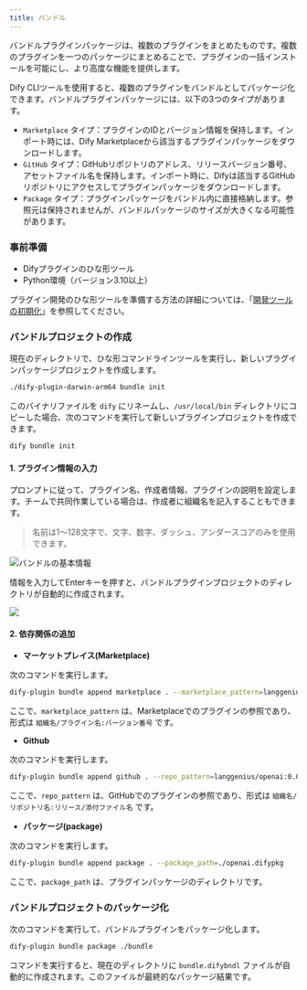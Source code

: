 ```yaml
---
title: バンドル
---
```



バンドルプラグインパッケージは、複数のプラグインをまとめたものです。複数のプラグインを一つのパッケージにまとめることで、プラグインの一括インストールを可能にし、より高度な機能を提供します。

Dify CLIツールを使用すると、複数のプラグインをバンドルとしてパッケージ化できます。バンドルプラグインパッケージには、以下の3つのタイプがあります。

*   `Marketplace` タイプ：プラグインのIDとバージョン情報を保持します。インポート時には、Dify Marketplaceから該当するプラグインパッケージをダウンロードします。
*   `GitHub` タイプ：GitHubリポジトリのアドレス、リリースバージョン番号、アセットファイル名を保持します。インポート時に、Difyは該当するGitHubリポジトリにアクセスしてプラグインパッケージをダウンロードします。
*   `Package` タイプ：プラグインパッケージをバンドル内に直接格納します。参照元は保持されませんが、バンドルパッケージのサイズが大きくなる可能性があります。

### 事前準備

*   Difyプラグインのひな形ツール
*   Python環境（バージョン3.10以上）

プラグイン開発のひな形ツールを準備する方法の詳細については、「[開発ツールの初期化](/en/initialize-development-tools)」を参照してください。

### バンドルプロジェクトの作成

現在のディレクトリで、ひな形コマンドラインツールを実行し、新しいプラグインパッケージプロジェクトを作成します。

```bash
./dify-plugin-darwin-arm64 bundle init
```

このバイナリファイルを `dify` にリネームし、`/usr/local/bin` ディレクトリにコピーした場合、次のコマンドを実行して新しいプラグインプロジェクトを作成できます。

```bash
dify bundle init
```

#### 1. プラグイン情報の入力

プロンプトに従って、プラグイン名、作成者情報、プラグインの説明を設定します。チームで共同作業している場合は、作成者に組織名を記入することもできます。

> 名前は1〜128文字で、文字、数字、ダッシュ、アンダースコアのみを使用できます。

![バンドルの基本情報](https://assets-docs.dify.ai/2024/12/03a1c4cdc72213f09523eb1b40832279.png)

情報を入力してEnterキーを押すと、バンドルプラグインプロジェクトのディレクトリが自動的に作成されます。

![](https://assets-docs.dify.ai/2024/12/356d1a8201fac3759bf01ee64e79a52b.png)

#### 2. 依存関係の追加

*   **マーケットプレイス(Marketplace)**

次のコマンドを実行します。

```bash
dify-plugin bundle append marketplace . --marketplace_pattern=langgenius/openai:0.0.1
```

ここで、`marketplace_pattern` は、Marketplaceでのプラグインの参照であり、形式は `組織名/プラグイン名:バージョン番号` です。

*   **Github**

次のコマンドを実行します。

```bash
dify-plugin bundle append github . --repo_pattern=langgenius/openai:0.0.1/openai.difypkg
```

ここで、`repo_pattern` は、GitHubでのプラグインの参照であり、形式は `組織名/リポジトリ名:リリース/添付ファイル名` です。

*   **パッケージ(package)**

次のコマンドを実行します。

```bash
dify-plugin bundle append package . --package_path=./openai.difypkg
```

ここで、`package_path` は、プラグインパッケージのディレクトリです。

### バンドルプロジェクトのパッケージ化

次のコマンドを実行して、バンドルプラグインをパッケージ化します。

```bash
dify-plugin bundle package ./bundle
```

コマンドを実行すると、現在のディレクトリに `bundle.difybndl` ファイルが自動的に作成されます。このファイルが最終的なパッケージ結果です。